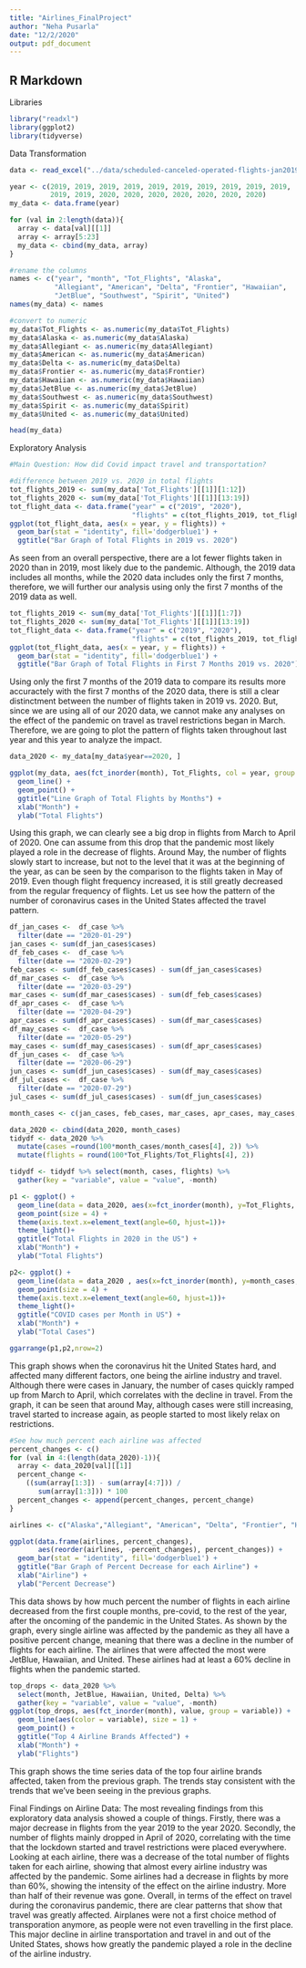 ```yaml
---
title: "Airlines_FinalProject"
author: "Neha Pusarla"
date: "12/2/2020"
output: pdf_document
---
```


## R Markdown

Libraries 
```r
library("readxl")
library(ggplot2)
library(tidyverse)
```

Data Transformation 
```r
data <- read_excel("../data/scheduled-canceled-operated-flights-jan2019-jul2020.xlsx")

year <- c(2019, 2019, 2019, 2019, 2019, 2019, 2019, 2019, 2019, 2019,
          2019, 2019, 2020, 2020, 2020, 2020, 2020, 2020, 2020)
my_data <- data.frame(year)

for (val in 2:length(data)){
  array <- data[val][[1]]
  array <- array[5:23]
  my_data <- cbind(my_data, array)
}

#rename the columns 
names <- c("year", "month", "Tot_Flights", "Alaska",
           "Allegiant", "American", "Delta", "Frontier", "Hawaiian", 
           "JetBlue", "Southwest", "Spirit", "United")
names(my_data) <- names 

#convert to numeric 
my_data$Tot_Flights <- as.numeric(my_data$Tot_Flights)
my_data$Alaska <- as.numeric(my_data$Alaska)
my_data$Allegiant <- as.numeric(my_data$Allegiant)
my_data$American <- as.numeric(my_data$American)
my_data$Delta <- as.numeric(my_data$Delta)
my_data$Frontier <- as.numeric(my_data$Frontier)
my_data$Hawaiian <- as.numeric(my_data$Hawaiian)
my_data$JetBlue <- as.numeric(my_data$JetBlue)
my_data$Southwest <- as.numeric(my_data$Southwest)
my_data$Spirit <- as.numeric(my_data$Spirit)
my_data$United <- as.numeric(my_data$United)

head(my_data)
```

Exploratory Analysis 
```r
#Main Question: How did Covid impact travel and transportation?

#difference between 2019 vs. 2020 in total flights 
tot_flights_2019 <- sum(my_data['Tot_Flights'][[1]][1:12])
tot_flights_2020 <- sum(my_data['Tot_Flights'][[1]][13:19])
tot_flight_data <- data.frame("year" = c("2019", "2020"), 
                              "flights" = c(tot_flights_2019, tot_flights_2020))
ggplot(tot_flight_data, aes(x = year, y = flights)) +
  geom_bar(stat = "identity", fill='dodgerblue1') +
  ggtitle("Bar Graph of Total Flights in 2019 vs. 2020") 
```

As seen from an overall perspective, there are a lot fewer flights taken in 2020 than in 2019, most likely due to the pandemic. Although, the 2019 data includes all months, while the 2020 data includes only the first 7 months, therefore, we will further our analysis using only the first 7 months of the 2019 data as well.

```r
tot_flights_2019 <- sum(my_data['Tot_Flights'][[1]][1:7])
tot_flights_2020 <- sum(my_data['Tot_Flights'][[1]][13:19])
tot_flight_data <- data.frame("year" = c("2019", "2020"), 
                              "flights" = c(tot_flights_2019, tot_flights_2020))
ggplot(tot_flight_data, aes(x = year, y = flights)) +
  geom_bar(stat = "identity", fill='dodgerblue1') +
  ggtitle("Bar Graph of Total Flights in First 7 Months 2019 vs. 2020") 
```

Using only the first 7 months of the 2019 data to compare its results more accuractely with the first 7 months of the 2020 data, there is still a clear distinctment between the number of flights taken in 2019 vs. 2020. But, since we are using all of our 2020 data, we cannot make any analyses on the effect of the pandemic on travel as travel restrictions began in March. Therefore, we are going to plot the pattern of flights taken throughout last year and this year to analyze the impact.

```r
data_2020 <- my_data[my_data$year==2020, ]

ggplot(my_data, aes(fct_inorder(month), Tot_Flights, col = year, group = year)) +
  geom_line() + 
  geom_point() + 
  ggtitle("Line Graph of Total Flights by Months") + 
  xlab("Month") + 
  ylab("Total Flights")
```

Using this graph, we can clearly see a big drop in flights from March to April of 2020. One can assume from this drop that the pandemic most likely played a role in the decrease of flights. Around May, the number of flights slowly start to increase, but not to the level that it was at the beginning of the year, as can be seen by the comparison to the flights taken in May of 2019. Even though flight frequency increased, it is still greatly decreased from the regular frequency of flights. Let us see how the pattern of the number of coronavirus cases in the United States affected the travel pattern. 

```r
df_jan_cases <-  df_case %>% 
  filter(date == "2020-01-29")
jan_cases <- sum(df_jan_cases$cases)
df_feb_cases <-  df_case %>% 
  filter(date == "2020-02-29")
feb_cases <- sum(df_feb_cases$cases) - sum(df_jan_cases$cases)
df_mar_cases <-  df_case %>% 
  filter(date == "2020-03-29")
mar_cases <- sum(df_mar_cases$cases) - sum(df_feb_cases$cases)
df_apr_cases <-  df_case %>% 
  filter(date == "2020-04-29")
apr_cases <- sum(df_apr_cases$cases) - sum(df_mar_cases$cases)
df_may_cases <-  df_case %>% 
  filter(date == "2020-05-29")
may_cases <- sum(df_may_cases$cases) - sum(df_apr_cases$cases)
df_jun_cases <-  df_case %>% 
  filter(date == "2020-06-29")
jun_cases <- sum(df_jun_cases$cases) - sum(df_may_cases$cases)
df_jul_cases <-  df_case %>% 
  filter(date == "2020-07-29") 
jul_cases <- sum(df_jul_cases$cases) - sum(df_jun_cases$cases)

month_cases <- c(jan_cases, feb_cases, mar_cases, apr_cases, may_cases, jun_cases, jul_cases)

data_2020 <- cbind(data_2020, month_cases)
tidydf <- data_2020 %>%
  mutate(cases =round(100*month_cases/month_cases[4], 2)) %>%
  mutate(flights = round(100*Tot_Flights/Tot_Flights[4], 2))

tidydf <- tidydf %>% select(month, cases, flights) %>%
  gather(key = "variable", value = "value", -month)

p1 <- ggplot() +
  geom_line(data = data_2020, aes(x=fct_inorder(month), y=Tot_Flights, group=1),color="#69b3a2") + 
  geom_point(size = 4) + 
  theme(axis.text.x=element_text(angle=60, hjust=1))+
  theme_light()+
  ggtitle("Total Flights in 2020 in the US") + 
  xlab("Month") + 
  ylab("Total Flights")

p2<- ggplot() +
  geom_line(data = data_2020 , aes(x=fct_inorder(month), y=month_cases, group=1),color="orange") + 
  geom_point(size = 4) + 
  theme(axis.text.x=element_text(angle=60, hjust=1))+
  theme_light()+
  ggtitle("COVID cases per Month in US") + 
  xlab("Month") + 
  ylab("Total Cases")

ggarrange(p1,p2,nrow=2)
```

This graph shows when the coronavirus hit the United States hard, and affected many different factors, one being the airline industry and travel. Although there were cases in January, the number of cases quickly ramped up from March to April, which correlates with the decline in travel. From the graph, it can be seen that around May, although cases were still increasing, travel started to increase again, as people started to most likely relax on restrictions. 

```r
#See how much percent each airline was affected 
percent_changes <- c() 
for (val in 4:(length(data_2020)-1)){
  array <- data_2020[val][[1]]
  percent_change <- 
    ((sum(array[1:3]) - sum(array[4:7])) / 
       sum(array[1:3])) * 100 
  percent_changes <- append(percent_changes, percent_change)
}

airlines <- c("Alaska","Allegiant", "American", "Delta", "Frontier", "Hawaiian", "JetBlue", "Southwest", "Spirit", "United")

ggplot(data.frame(airlines, percent_changes), 
       aes(reorder(airlines, -percent_changes), percent_changes)) +
  geom_bar(stat = "identity", fill='dodgerblue1') +
  ggtitle("Bar Graph of Percent Decrease for each Airline") + 
  xlab("Airline") + 
  ylab("Percent Decrease")
```

This data shows by how much percent the number of flights in
each airline decreased from the first couple months, pre-covid,
to the rest of the year, after the oncoming of the pandemic in
the United States. As shown by the graph, every single airline
was affected by the pandemic as they all have a positive percent
change, meaning that there was a decline in the number of flights
for each airline. The airlines that were affected the most were
JetBlue, Hawaiian, and United. These airlines had at least a 60%
decline in flights when the pandemic started.

```r
top_drops <- data_2020 %>%
  select(month, JetBlue, Hawaiian, United, Delta) %>%
  gather(key = "variable", value = "value", -month)
ggplot(top_drops, aes(fct_inorder(month), value, group = variable)) + 
  geom_line(aes(color = variable), size = 1) +
  geom_point() + 
  ggtitle("Top 4 Airline Brands Affected") + 
  xlab("Month") + 
  ylab("Flights")
```

This graph shows the time series data of the top four airline brands affected, taken from the previous graph. The trends stay consistent with the trends that we've been seeing in the previous graphs. 

Final Findings on Airline Data: 
The most revealing findings from this exploratory data analysis 
showed a couple of things. Firstly, there was a major decrease
in flights from the year 2019 to the year 2020. Secondly, the number of flights mainly dropped in April of 2020, correlating with the time that the lockdown started and travel restrictions were placed everywhere. Looking at each airline, there was a decrease of the total number of flights taken for each airline, showing that almost every airline industry was affected by the pandemic. Some airlines had a decrease in flights by more than 60%, showing the intensity of the effect on the airline industry. More than half of their revenue was gone. Overall, in terms of the effect on travel during the coronavirus pandemic, there are clear patterns that show that travel was greatly affected. Airplanes were not a first choice method of transporation anymore, as people were not even travelling in the first place. This major decline in airline transportation and travel in and out of the United States, shows how greatly the pandemic played a role in the decline of the airline industry. 
